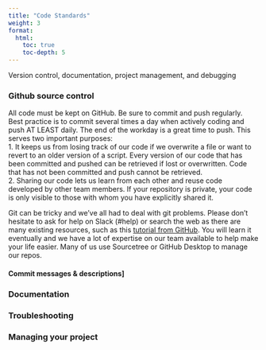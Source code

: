 ```yaml
---
title: "Code Standards"
weight: 3
format: 
  html: 
    toc: true
    toc-depth: 5
---
```


Version control, documentation, project management, and debugging

### Github source control

All code must be kept on GitHub. Be sure to commit and push regularly. Best practice is to commit several times a day when actively coding and push AT LEAST daily. The end of the workday is a great time to push. This serves two important purposes:  
1.	It keeps us from losing track of our code if we overwrite a file or want to revert to an older version of a script. Every version of our code that has been committed and pushed can be retrieved if lost or overwritten. Code that has not been committed and push cannot be retrieved.  
2.	Sharing our code lets us learn from each other and reuse code developed by other team members. If your repository is private, your code is only visible to those with whom you have explicitly shared it. 

Git can be tricky and we’ve all had to deal with git problems. Please don’t hesitate to ask for help on Slack (#help) or search the web as there are many existing resources, such as this [tutorial from GitHub](https://docs.github.com/en/get-started/quickstart/hello-world). You will learn it eventually and we have a lot of expertise on our team available to help make your life easier. Many of us use Sourcetree or GitHub Desktop to manage our repos.


#### Commit messages & descriptions]

### Documentation

### Troubleshooting

### Managing your project
